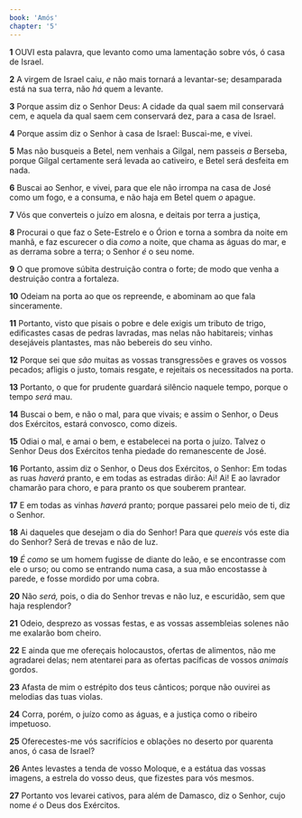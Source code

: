 ```yaml
---
book: 'Amós'
chapter: '5'
---
```


**1** OUVI esta palavra, que levanto como uma lamentação sobre vós, ó casa de Israel.

**2** A virgem de Israel caiu, _e_ não mais tornará a levantar-se; desamparada está na sua terra, não _há_ quem a levante.

**3** Porque assim diz o Senhor Deus: A cidade da qual saem mil conservará cem, e aquela da qual saem cem conservará dez, para a casa de Israel.

**4** Porque assim diz o Senhor à casa de Israel: Buscai-me, e vivei.

**5** Mas não busqueis a Betel, nem venhais a Gilgal, nem passeis _a_ Berseba, porque Gilgal certamente será levada ao cativeiro, e Betel será desfeita em nada.

**6** Buscai ao Senhor, e vivei, para que ele não irrompa na casa de José como um fogo, e a consuma, e não haja em Betel quem _o_ apague.

**7** Vós que converteis o juízo em alosna, e deitais por terra a justiça,

**8** Procurai o que faz o Sete-Estrelo e o Órion e torna a sombra da noite em manhã, e faz escurecer o dia _como_ a noite, que chama as águas do mar, e as derrama sobre a terra; o Senhor _é_ o seu nome.

**9** O que promove súbita destruição contra o forte; de modo que venha a destruição contra a fortaleza.

**10** Odeiam na porta ao que os repreende, e abominam ao que fala sinceramente.

**11** Portanto, visto que pisais o pobre e dele exigis um tributo de trigo, edificastes casas de pedras lavradas, mas nelas não habitareis; vinhas desejáveis plantastes, mas não bebereis do seu vinho.

**12** Porque sei que _são_ muitas as vossas transgressões e graves os vossos pecados; afligis o justo, tomais resgate, e rejeitais os necessitados na porta.

**13** Portanto, o que for prudente guardará silêncio naquele tempo, porque o tempo _será_ mau.

**14** Buscai o bem, e não o mal, para que vivais; e assim o Senhor, o Deus dos Exércitos, estará convosco, como dizeis.

**15** Odiai o mal, e amai o bem, e estabelecei na porta o juízo. Talvez o Senhor Deus dos Exércitos tenha piedade do remanescente de José.

**16** Portanto, assim diz o Senhor, o Deus dos Exércitos, o Senhor: Em todas as ruas _haverá_ pranto, e em todas as estradas dirão: Ai! Ai! E ao lavrador chamarão para choro, e para pranto os que souberem prantear.

**17** E em todas as vinhas _haverá_ pranto; porque passarei pelo meio de ti, diz o Senhor.

**18** Ai daqueles que desejam o dia do Senhor! Para que _quereis_ vós este dia do Senhor? Será de trevas e não de luz.

**19** _É como_ se um homem fugisse de diante do leão, e se encontrasse com ele o urso; ou como se entrando numa casa, a sua mão encostasse à parede, e fosse mordido por uma cobra.

**20** Não _será,_ pois, o dia do Senhor trevas e não luz, e escuridão, sem que haja resplendor?

**21** Odeio, desprezo as vossas festas, e as vossas assembleias solenes não me exalarão bom cheiro.

**22** E ainda que me ofereçais holocaustos, ofertas de alimentos, não me agradarei delas; nem atentarei para as ofertas pacíficas de vossos _animais_ gordos.

**23** Afasta de mim o estrépito dos teus cânticos; porque não ouvirei as melodias das tuas violas.

**24** Corra, porém, o juízo como as águas, e a justiça como o ribeiro impetuoso.

**25** Oferecestes-me vós sacrifícios e oblações no deserto por quarenta anos, ó casa de Israel?

**26** Antes levastes a tenda de vosso Moloque, e a estátua das vossas imagens, a estrela do vosso deus, que fizestes para vós mesmos.

**27** Portanto vos levarei cativos, para além de Damasco, diz o Senhor, cujo nome _é_ o Deus dos Exércitos.
